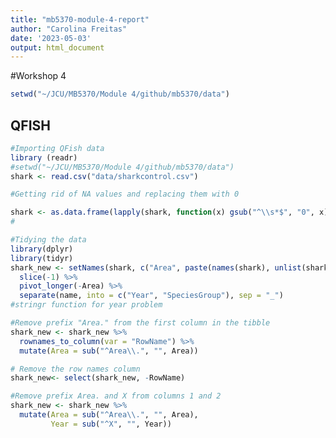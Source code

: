 ```yaml
---
title: "mb5370-module-4-report"
author: "Carolina Freitas"
date: '2023-05-03'
output: html_document
---
```



#Workshop 4
```r
setwd("~/JCU/MB5370/Module 4/github/mb5370/data")
```
## QFISH

```r
#Importing QFish data
library (readr)
#setwd("~/JCU/MB5370/Module 4/github/mb5370/data")
shark <- read.csv("data/sharkcontrol.csv")
```

```r
#Getting rid of NA values and replacing them with 0

shark <- as.data.frame(lapply(shark, function(x) gsub("^\\s*$", "0", x)))
#
```


```r
#Tidying the data
library(dplyr)
library(tidyr)
shark_new <- setNames(shark, c("Area", paste(names(shark), unlist(shark[1, ], use.names = FALSE), sep = "_")[-1])) %>% 
  slice(-1) %>% 
  pivot_longer(-Area) %>% 
  separate(name, into = c("Year", "SpeciesGroup"), sep = "_")
#stringr function for year problem
```


```r
#Remove prefix "Area." from the first column in the tibble
shark_new <- shark_new %>% 
  rownames_to_column(var = "RowName") %>% 
  mutate(Area = sub("^Area\\.", "", Area))

# Remove the row names column
shark_new<- select(shark_new, -RowName)
```

```r
#Remove prefix Area. and X from columns 1 and 2
shark_new <- shark_new %>%
  mutate(Area = sub("^Area\\.", "", Area),
         Year = sub("^X", "", Year))
```




